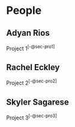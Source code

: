 # People

## Adyan Rios {#sec-arios}

Project 1^[-@sec-pro1]^

## Rachel Eckley {#sec-reckley}

Project 2^[-@sec-pro2]^

## Skyler Sagarese {#sec-ssagarese}

Project 3^[-@sec-pro3]^
